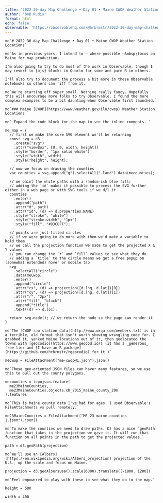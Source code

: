 ```yaml
---
title: '2022 30-day Map Challenge • Day 01 • Maine CWOP Weather Station Locations'
author: 'boB Rudis'
format: html
echo: false
observable: 'https://observablehq.com/@hrbrmstr/2022-30-day-map-challenge-day-01-maine-cwop-weather-station-l'
---
```


```ojs
md`# 2022 30-day Map Challenge • Day 01 • Maine CWOP Weather Station Locations`
```

```ojs
md`As in previous years, I intend to — where possible —&nbsp;focus on Maine for map production.

I'm also going to try to do most of the work in Observable, though I may revert to {ojs} blocks in Quarto for some and pure R in others.

I'll also try to document the process a bit more in these Observable notebooks so others can riff from it.`
```

```ojs
md`We're starting off super small. Nothing really fancy. Hopefully this will encourage more folks to try Observable. I found the more complex examples to be a bit daunting when Observable first launched.`
```

```ojs
md`### Maine [CWOP](https://www.weather.gov/iln/cwop) Weather Station Locations `
```

```ojs
md`_Expand the code block for the map to see the inline comments._`
```

```ojs
me_map = {
  // first we make the core SVG element we'll be returning
  const svg = d3
    .create("svg")
    .attr("viewBox", [0, 0, width, height])
    .style("border", "1px solid white")
    .style("width", width)
    .style("height", height);

  // now we focus on drawing the counties
  var counties = svg.append("g").selectAll(".land").data(mecounties);

  // we paint the white paths with a random-ish blue fill;
  // adding the `id` makes it possible to process the SVG further either in a web page or with SVG tools if we d/l it
  counties
    .enter()
    .append("path")
    .attr("d", path)
    .attr("id", (d) => d.properties.NAME)
    .style("stroke", "white")
    .style("stroke-width", "1px")
    .style("fill", "#B3CEFF");

  // points are just filled circles
  // if we were going to do more with them we'd make a variable to hold them
  // we call the projection function we made to get the projected X & Y values
  // you can change the `r` and `fill` values to see what they do.
  // adding a `title` to the circle means we get a free popup on (somewhat extended) hover or mobile tap
  svg
    .selectAll("circle")
    .data(meCwop)
    .enter()
    .append("circle")
    .attr("cx", (d) => projection([d.lng, d.lat])[0])
    .attr("cy", (d) => projection([d.lng, d.lat])[1])
    .attr("r", "2px")
    .attr("fill", "black")
    .append("title")
    .text((d) => d.loc);

  return svg.node(); // we return the node so the page can render it
}
```

```ojs
md`The [CWOP raw station data](http://www.wxqa.com/members.txt) is in a terrible, old format that isn't worth showing wrangling code for. I grabbed it, yanked Maine locations out of it, then geolocated the towns with [geocodio](https://www.geocod.io/) (it has a _generous_ free tier and [I have an R package](https://github.com/hrbrmstr/rgeocodio) for it.)`
```

```ojs
meCwop = FileAttachment("me-cwop@1.json").json()
```

```ojs
md`These geo-oriented JSON files can haver many features, so we use this to pull out the county polygons.`
```

```ojs
mecounties = topojson.feature(
  me23MaineCounties,
  me23MaineCounties.objects.cb_2015_maine_county_20m
).features
```

```ojs
md`This is Maine county data I've had for ages. I used Observable's FileAttachments vs pull remotely.`
```

```ojs
me23MaineCounties = FileAttachment("ME-23-maine-counties-1.json").json()
```

```ojs
md`To make the counties we need to draw paths. D3 has a nice `geoPath` function that takes in the projection we gave it. It will run that function on all points in the path to get the projected values.`
```

```ojs
path = d3.geoPath(projection)
```

```ojs
md`We'll use an [Albers](https://en.wikipedia.org/wiki/Albers_projection) projection of the U.S., up the scale and focus on Maine. `
```

```ojs
projection = d3.geoAlbersUsa().scale(6000).translate([-1800, 1200])
```

```ojs
md`Feel empowered to play with these to see what they do to the map.`
```

```ojs
height = 500
```

```ojs
width = 400
```

